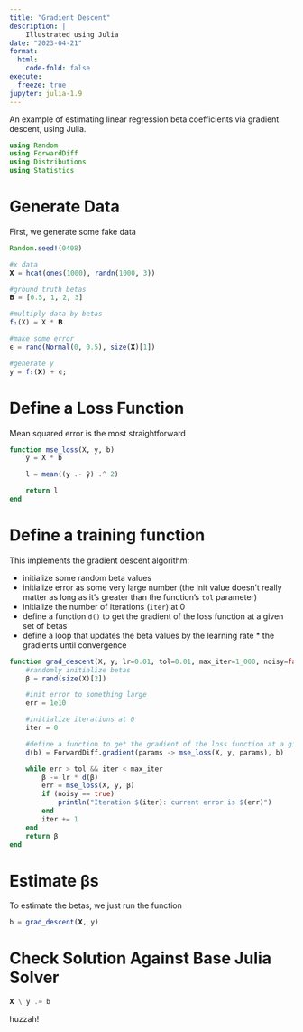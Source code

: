 ```yaml
---
title: "Gradient Descent"
description: |
    Illustrated using Julia
date: "2023-04-21"
format:
  html:
    code-fold: false
execute:
  freeze: true
jupyter: julia-1.9
---
```


An example of estimating linear regression beta coefficients via gradient descent, using Julia.

```julia
using Random
using ForwardDiff
using Distributions
using Statistics
```

# Generate Data

First, we generate some fake data

```julia
Random.seed!(0408)

#x data
𝐗 = hcat(ones(1000), randn(1000, 3))

#ground truth betas
𝚩 = [0.5, 1, 2, 3]

#multiply data by betas
f₁(X) = X * 𝚩

#make some error
ϵ = rand(Normal(0, 0.5), size(𝐗)[1])

#generate y
y = f₁(𝐗) + ϵ;
``` 

# Define a Loss Function

Mean squared error is the most straightforward

```julia
function mse_loss(X, y, b)
    ŷ = X * b

    l = mean((y .- ŷ) .^ 2)

    return l
end
```

# Define a training function

This implements the gradient descent algorithm:

- initialize some random beta values
- initialize error as some very large number (the init value doesn't really matter as long as it's greater than the function's `tol` parameter)
- initialize the number of iterations (`iter`) at 0
- define a function `d()` to get the gradient of the loss function at a given set of betas
- define a loop that updates the beta values by the learning rate * the gradients until convergence

```julia
function grad_descent(X, y; lr=0.01, tol=0.01, max_iter=1_000, noisy=false)
    #randomly initialize betas
    β = rand(size(X)[2])

    #init error to something large
    err = 1e10

    #initialize iterations at 0
    iter = 0

    #define a function to get the gradient of the loss function at a given set of betas
    d(b) = ForwardDiff.gradient(params -> mse_loss(X, y, params), b)

    while err > tol && iter < max_iter
        β -= lr * d(β)
        err = mse_loss(X, y, β)
        if (noisy == true)
            println("Iteration $(iter): current error is $(err)")
        end
        iter += 1
    end
    return β
end
```

# Estimate βs

To estimate the betas, we just run the function

```julia
b = grad_descent(𝐗, y)
```

# Check Solution Against Base Julia Solver

```julia
𝐗 \ y .≈ b
```

huzzah!